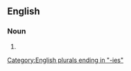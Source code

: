 ==English==

===Noun===
{{head|en|noun form}}

# {{plural of|diastereoselectivity|lang=en}}

[[Category:English plurals ending in "-ies"]]